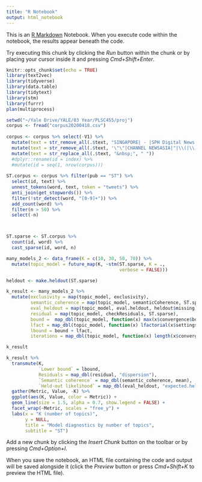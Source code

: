 ```yaml
---
title: "R Notebook"
output: html_notebook
---
```


This is an [R Markdown](http://rmarkdown.rstudio.com) Notebook. When you execute code within the notebook, the results appear beneath the code. 

Try executing this chunk by clicking the *Run* button within the chunk or by placing your cursor inside it and pressing *Cmd+Shift+Enter*. 

```r
knitr::opts_chunk$set(echo = TRUE)
library(text2vec)
library(tidyverse)
library(data.table)
library(tidytext)
library(stm)
library(furrr)
plan(multiprocess)
```

```r
setwd("~/Yale Drive/YALE/03 Year/PLSC455/proj")
corpus <- fread("corpus20200418.csv")
  
corpus <- corpus %>% select(-V1) %>%
  mutate(text = str_remove_all(.$text, "SINGAPORE| - |SPH Digital News .*|-/TISG .*|TO READ THE FULL ARTICLE .*")) %>% 
  mutate(text = str_remove_all(.$text, '\"\"|CHANNEL NEWSASIA|"|\\(|\\)|Singapore —|—')) %>%
  mutate(text = str_replace_all(.$text, "&nbsp;", " "))
  #dplyr::rename(id = index) %>%
  #mutate(id = seq(1, nrow(corpus)))
  
ST.corpus <- corpus %>% filter(pub == "ST") %>%
  select(id, text) %>% 
  unnest_tokens(word, text, token = "tweets") %>%
  anti_join(get_stopwords()) %>%
  filter(!str_detect(word, "[0-9]+")) %>%
  add_count(word) %>%
  filter(n > 50) %>%
  select(-n)



ST.sparse <- ST.corpus %>%
  count(id, word) %>%
  cast_sparse(id, word, n)

many_models_2 <- data_frame(K = c(10, 30, 50, 70)) %>%
  mutate(topic_model = future_map(K, ~stm(ST.sparse, K = .,
                                          verbose = FALSE)))

heldout <- make.heldout(ST.sparse)

k_result <- many_models_2 %>%
  mutate(exclusivity = map(topic_model, exclusivity),
         semantic_coherence = map(topic_model, semanticCoherence, ST.sparse),
         eval_heldout = map(topic_model, eval.heldout, heldout$missing),
         residual = map(topic_model, checkResiduals, ST.sparse),
         bound =  map_dbl(topic_model, function(x) max(x$convergence$bound)),
         lfact = map_dbl(topic_model, function(x) lfactorial(x$settings$dim$K)),
         lbound = bound + lfact,
         iterations = map_dbl(topic_model, function(x) length(x$convergence$bound)))

k_result

k_result %>%
  transmute(K,
            `Lower bound` = lbound,
            Residuals = map_dbl(residual, "dispersion"),
            `Semantic coherence` = map_dbl(semantic_coherence, mean),
            `Held-out likelihood` = map_dbl(eval_heldout, "expected.heldout")) %>%
  gather(Metric, Value, -K) %>%
  ggplot(aes(K, Value, color = Metric)) +
  geom_line(size = 1.5, alpha = 0.7, show.legend = FALSE) +
  facet_wrap(~Metric, scales = "free_y") +
  labs(x = "K (number of topics)",
       y = NULL,
       title = "Model diagnostics by number of topics",
       subtitle = "ST")
```

Add a new chunk by clicking the *Insert Chunk* button on the toolbar or by pressing *Cmd+Option+I*.

When you save the notebook, an HTML file containing the code and output will be saved alongside it (click the *Preview* button or press *Cmd+Shift+K* to preview the HTML file).
